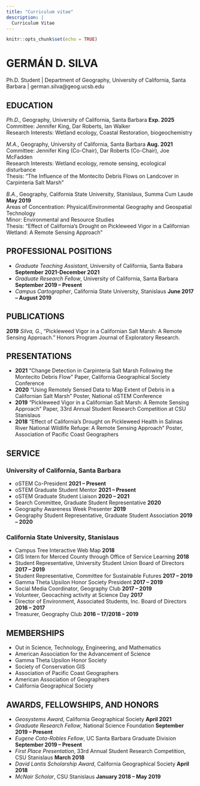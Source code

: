```yaml
---
title: "Curriculum vitae"
description: |
  Curriculum Vitae
---
```


```r
knitr::opts_chunk$set(echo = TRUE)
```

# GERMÁN D. SILVA
Ph.D. Student | Department of Geography, University of California, Santa Barbara | german.silva@geog.ucsb.edu

## EDUCATION

*Ph.D.*, Geography, University of California, Santa Barbara                                                **Exp. 2025**<br>
Committee: Jennifer King, Dar Roberts, Ian Walker<br>
Research Interests: Wetland ecology, Coastal Restoration, biogeochemistry <br>

*M.A.*, Geography, University of California, Santa Barbara                                                  **Aug. 2021** <br>
Committee: Jennifer King (Co-Chair), Dar Roberts (Co-Chair), Joe McFadden<br>
Research Interests: Wetland ecology, remote sensing, ecological disturbance<br>
Thesis: “The Influence of the Montecito Debris Flows on Landcover in Carpinteria Salt Marsh”<br>

*B.A.*, Geography, California State University, Stanislaus, Summa Cum Laude                                 **May 2019** <br>
Areas of Concentration: Physical/Environmental Geography and Geospatial Technology<br>
Minor: Environmental and Resource Studies<br>
Thesis: “Effect of California’s Drought on Pickleweed Vigor in a Californian
Wetland: A Remote Sensing Approach”<br>

## PROFESSIONAL POSITIONS

- *Graduate Teaching Assistant*, University of California, Santa Babara  **September 2021-December 2021**<br>
- *Graduate Research Fellow*, University of California, Santa Barbara                               **September 2019 – Present** <br>
- *Campus Cartographer*, California State University, Stanislaus                                       **June 2017 – August 2019**<br>

## PUBLICATIONS

**2019** *Silva, G.*, “Pickleweed Vigor in a Californian Salt Marsh: A Remote Sensing Approach.” Honors Program Journal of Exploratory Research.

## PRESENTATIONS

- **2021** “Change Detection in Carpinteria Salt Marsh Following the Montecito Debris Flow” Paper, California Geographical Society Conference<br>
- **2020** “Using Remotely Sensed Data to Map Extent of Debris in a Californian Salt Marsh” Poster, National oSTEM Conference <br>
- **2019** “Pickleweed Vigor in a Californian Salt Marsh: A Remote Sensing Approach” Paper, 33rd  Annual Student Research Competition at CSU Stanislaus <br>
- **2018** “Effect of California’s Drought on Pickleweed Health in Salinas River National Wildlife Refuge: A Remote Sensing Approach” Poster, Association of Pacific Coast Geographers<br>


## SERVICE

### University of California, Santa Barbara  

- oSTEM Co-President           **2021 – Present**
- oSTEM Graduate Student Mentor						         **2021 – Present**
- oSTEM Graduate Student Liaison						          **2020 – 2021 ** 
- Search Committee, Graduate Student Representative                                                   **2020 **
- Geography Awareness Week Presenter                                                                            **2019**
- Geography Student Representative, Graduate Student Association                            **2019 – 2020**

### California State University, Stanislaus

- Campus Tree Interactive Web Map                                                                                     **2018**
- GIS Intern for Merced County through Office of Service Learning                                **2018 **
- Student Representative, University Student Union Board of Directors                        **2017 – 2019 **
- Student Representative, Committee for Sustainable Futures                                        **2017 – 2019 **
- Gamma Theta Upsilon Honor Society President                                                               **2017 – 2019 **
- Social Media Coordinator, Geography Club                                                                       **2017 – 2019 **
- Volunteer, Geocaching activity at Science Day                                                                 **2017 **
- Director of Environment, Associated Students, Inc. Board of Directors                       **2016 – 2017 **
- Treasurer, Geography Club                                                                                                   **2016 – 17/2018 – 2019 **

## MEMBERSHIPS

- Out in Science, Technology, Engineering, and Mathematics<br>
- American Association for the Advancement of Science<br>
- Gamma Theta Upsilon Honor Society<br>
- Society of Conservation GIS<br>
- Association of Pacific Coast Geographers <br>
- American Association of Geographers <br>
- California Geographical Society<br>

## AWARDS, FELLOWSHIPS, AND HONORS

- *Geosystems Award*, California Geographical Society                                                  **April 2021 **<br>
- *Graduate Research Fellow*, National Science Foundation                                         **September 2019 – Present ** <br>
- *Eugene Cota-Robles Fellow*, UC Santa Barbara Graduate Division                      **September 2019 – Present ** <br>
- *First Place Presentation*, 33rd  Annual Student Research Competition, CSU Stanislaus                                          **March 2018 **<br>
- *David Lantis Scholarship Award*, California Geographical Society                             **April 2018 **<br>
- *McNair Scholar*, CSU Stanislaus                                                                      **January 2018 – May 2019 **<br>
